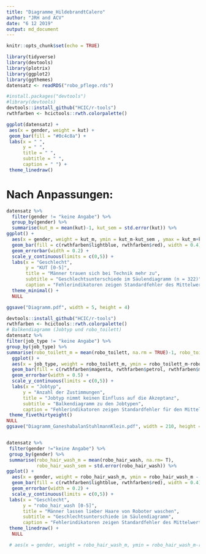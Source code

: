 ```yaml
---
title: "Diagramme_HildebrandtCalero"
author: "JRH and ACV"
date: "6 12 2019"
output: md_document
---
```


```r
knitr::opts_chunk$set(echo = TRUE)

library(tidyverse)
library(devtools)
library(plotrix)
library(ggplot2)
library(ggthemes)
datensatz <- readRDS("robo_pflege.rds")

#install.packages("devtools")
#library(devtools)
devtools::install_github("HCIC/r-tools")
rwthfarben <- hcictools::rwth.colorpalette()

```

```r
ggplot(datensatz) +
 aes(x = gender, weight = kut) +
 geom_bar(fill = "#0c4c8a") +
 labs(x = " ", 
      y = " ", 
      title = " ", 
      subtitle = " ", 
      caption = " ") +
 theme_linedraw()
```

# Nach Anpassungen:


```r
datensatz %>% 
  filter(gender != "keine Angabe") %>% 
  group_by(gender) %>% 
  summarise(kut_m = mean(kut)-1, kut_sem = std.error(kut)) %>% 
ggplot() +
  aes(x = gender, weight = kut_m, ymin = kut_m-kut_sem , ymax = kut_m+kut_sem, fill = gender) +
  geom_bar(fill = c(rwthfarben$lightblue, rwthfarben$red), width = 0.4) +
  geom_errorbar(width = 0.2) +
  scale_y_continuous(limits = c(0,5)) +
  labs(x = "Geschlecht", 
       y = "KUT [0-5]", 
       title = "Männer trauen sich bei Technik mehr zu", 
       subtitle = "Geschlechtsunterschiede im Säulendiagramm (n = 322)", 
       caption = "Fehlerindikatoren zeigen Standardfehler des Mittelwerts.") +
  theme_minimal() +
  NULL

ggsave("Diagramm.pdf", width = 5, height = 4)


```

```r
devtools::install_github("HCIC/r-tools")
rwthfarben <- hcictools::rwth.colorpalette()
# Balkendiagramm (Jobtyp und robo_toilett)
datensatz %>%
filter(job_type != "keine Angabe") %>%
group_by(job_type) %>%
summarise(robo_toilett_m = mean(robo_toilett, na.rm = TRUE)-1, robo_toilett_sem = std.error(robo_toilett)) %>%
  ggplot() +
  aes(x = job_type, weight = robo_toilett_m, ymin = robo_toilett_m-robo_toilett_sem , ymax = robo_toilett_m+robo_toilett_sem, fill = job_type) +
  geom_bar(fill = c(rwthfarben$magenta, rwthfarben$petrol, rwthfarben$magenta, rwthfarben$petrol, rwthfarben$magenta)) +
  geom_errorbar(width = 0.5) +
  scale_y_continuous(limits = c(0,5)) +
  labs(x = "Jobtyp",
      y = "Anzahl der Zustimmungen",
      title = "Jobtyp nimmt keinen Einfluss auf die Akzeptanz",
      subtitle = "Balkendiagramm zu den Jobtypen",
      caption = "Fehlerindikatoren zeigen Standardfehler für den Mittelwert an") +
 theme_fivethirtyeight()
NULL
ggsave("Diagramm_GaneshabalanStuhlmannKlein.pdf", width = 210, height = 297, units = "mm")


datensatz %>%
 filter(gender !="keine Angabe") %>%
 group_by(gender) %>%
 summarise(robo_hair_wash_m = mean(robo_hair_wash, na.rm= T),
           robo_hair_wash_sem = std.error(robo_hair_wash)) %>%
ggplot() +
  aes(x = gender, weight = robo_hair_wash_m, ymin = robo_hair_wash_m - robo_hair_wash_sem, ymax = robo_hair_wash_m + robo_hair_wash_sem) +
  geom_bar(fill = c(rwthfarben$lightblue, rwthfarben$red), width = 0.4) +
  geom_errorbar(width = 0.2) +
  scale_y_continuous(limits = c(0,5)) +
 labs(x = "Geschlecht",
      y = "robo_hair_wash [0-5]",
      title = "Männer lassen lieber Haare von Roboter waschen",
      subtitle = "Geschlechtsunterschiede im Säulendiagramm",
      caption = "Fehlerindikatoren zeigen Standardfehler des Mittelwerts.") +
 theme_linedraw() +
  NULL

 # aes(x = gender, weight = robo_hair_wash_m, ymin = robo_hair_wash_m-robo_hair_wash_sem, ymax = robo_hair_wash_m+robo_hair_wash_sem, fill = gender) +

```
